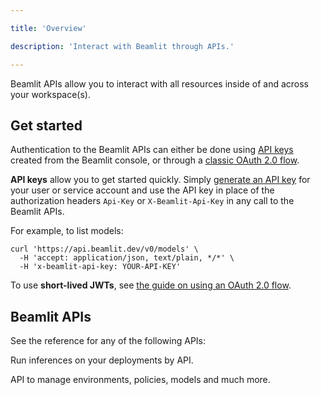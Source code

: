 ```yaml
---

title: 'Overview'

description: 'Interact with Beamlit through APIs.'

---
```


Beamlit APIs allow you to interact with all resources inside of and across your workspace(s). 

## Get started

Authentication to the Beamlit APIs can either be done using [API keys](../Security/Access-tokens%2013847e47b1ea813cac82ed531bd2356f) created from the Beamlit console, or through a [classic OAuth 2.0 flow](../Security/Access-tokens).

**API keys** allow you to get started quickly. Simply [generate an API key](../Security/Access-tokens) for your user or service account and use the API key in place of the authorization headers `Api-Key` or `X-Beamlit-Api-Key` in any call to the Beamlit APIs. 

For example, to list models:

```
curl 'https://api.beamlit.dev/v0/models' \
  -H 'accept: application/json, text/plain, */*' \
  -H 'x-beamlit-api-key: YOUR-API-KEY'
```

To use **short-lived JWTs**, see [the guide on using an OAuth 2.0 flow](../Security/Access-tokens).

## Beamlit APIs

See the reference for any of the following APIs:

<Card title="Inference API" icon="earth-americas" href="/api-reference/inference" > Run inferences on your deployments by API. </Card>

<Card title="Management API" icon="cubes" href="/api-reference/environments/list-environments" > API to manage environments, policies, models and much more.</Card>